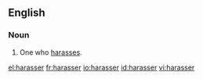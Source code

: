 ==English==
===Noun===
{{en-noun}}

#One who [[harass]]es.

[[el:harasser]]
[[fr:harasser]]
[[io:harasser]]
[[id:harasser]]
[[vi:harasser]]